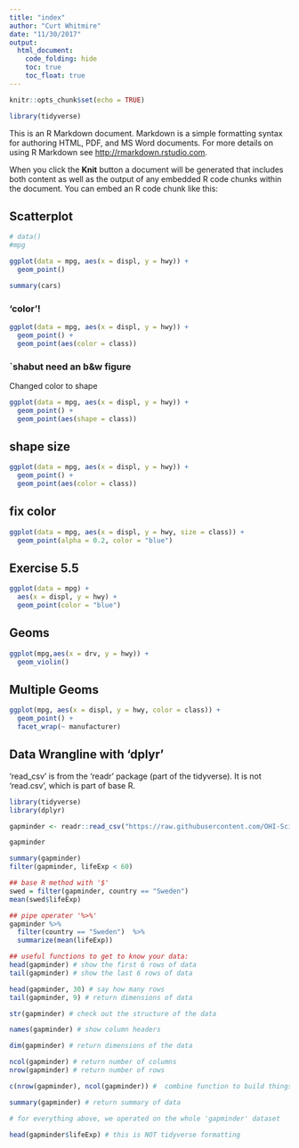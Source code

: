 ```yaml
---
title: "index"
author: "Curt Whitmire"
date: "11/30/2017"
output:
  html_document:
    code_folding: hide
    toc: true
    toc_float: true
---
```


```r
knitr::opts_chunk$set(echo = TRUE)

library(tidyverse)
```


This is an R Markdown document. Markdown is a simple formatting syntax for authoring HTML, PDF, and MS Word documents. For more details on using R Markdown see <http://rmarkdown.rstudio.com>.

When you click the **Knit** button a document will be generated that includes both content as well as the output of any embedded R code chunks within the document. You can embed an R code chunk like this:

## Scatterplot

```r


# data()
#mpg

ggplot(data = mpg, aes(x = displ, y = hwy)) + 
  geom_point()

summary(cars)
```

### 'color'!

```r
ggplot(data = mpg, aes(x = displ, y = hwy)) + 
  geom_point() + 
  geom_point(aes(color = class))
```
### `shabut need an b&w figure

Changed color to shape

```r
ggplot(data = mpg, aes(x = displ, y = hwy)) + 
  geom_point() + 
  geom_point(aes(shape = class))
```
## shape size

```r
ggplot(data = mpg, aes(x = displ, y = hwy)) + 
  geom_point() + 
  geom_point(aes(color = class))
```

## fix color

```r
ggplot(data = mpg, aes(x = displ, y = hwy, size = class)) + 
  geom_point(alpha = 0.2, color = "blue")
```

## Exercise 5.5

```r
ggplot(data = mpg) +
  aes(x = displ, y = hwy) + 
  geom_point(color = "blue")
```

## Geoms

```r
ggplot(mpg,aes(x = drv, y = hwy)) +
  geom_violin()
```

## Multiple Geoms

```r
ggplot(mpg, aes(x = displ, y = hwy, color = class)) +
  geom_point() +
  facet_wrap(~ manufacturer)
```

## Data Wrangline with 'dplyr'

'read_csv' is from the 'readr' package (part of the tidyverse). It is not 'read.csv', which is part of base R.
```r
library(tidyverse)
library(dplyr)

gapminder <- readr::read_csv("https://raw.githubusercontent.com/OHI-Science/data-science-training/master/data/gapminder.csv")

gapminder

summary(gapminder)
filter(gapminder, lifeExp < 60)

## base R method with '$'
swed = filter(gapminder, country == "Sweden")
mean(swed$lifeExp)

## pipe operater '%>%'
gapminder %>% 
  filter(country == "Sweden")  %>%  
  summarize(mean(lifeExp))

## useful functions to get to know your data:
head(gapminder) # show the first 6 rows of data
tail(gapminder) # show the last 6 rows of data

head(gapminder, 30) # say how many rows
tail(gapminder, 9) # return dimensions of data

str(gapminder) # check out the structure of the data

names(gapminder) # show column headers

dim(gapminder) # return dimensions of the data

ncol(gapminder) # return number of columns
nrow(gapminder) # return number of rows

c(nrow(gapminder), ncol(gapminder)) #  combine function to build things

summary(gapminder) # return summary of data

# for everything above, we operated on the whole 'gapminder' dataset

head(gapminder$lifeExp) # this is NOT tidyverse formatting

```
